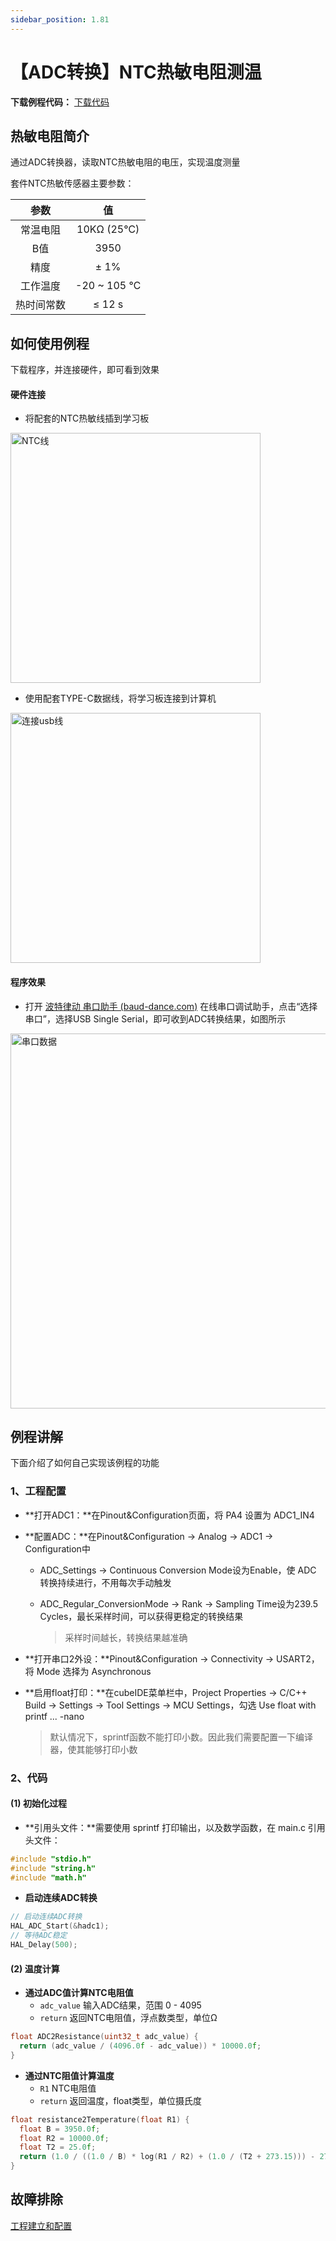 ```yaml
---
sidebar_position: 1.81
---
```


# 【ADC转换】NTC热敏电阻测温

**下载例程代码：** <a href="https://pan.baidu.com/s/165NaFNbXgTJ7p0YcECWL3g?pwd=x99h" class="source_download_button">下载代码</a>

## 热敏电阻简介

通过ADC转换器，读取NTC热敏电阻的电压，实现温度测量

套件NTC热敏传感器主要参数：

|    参数    |     值      |
| :--------: | :---------: |
|  常温电阻  | 10KΩ (25℃)  |
|    B值     |    3950     |
|    精度    |    ± 1%     |
|  工作温度  | -20 ~ 105 ℃ |
| 热时间常数 |   ≤ 12 s    |

## 如何使用例程

下载程序，并连接硬件，即可看到效果

#### 硬件连接

- 将配套的NTC热敏线插到学习板

<div style={{ display: "flex", justifyContent: "center", alignItems: "center", marginBottom: "20px"}}>
<img src={require('./img/ADC_NTC/NTC线.png').default} alt="NTC线" width="400px" />
</div>

- 使用配套TYPE-C数据线，将学习板连接到计算机

<div style={{ display: "flex", justifyContent: "center", alignItems: "center", marginBottom: "20px"}}>
<img src={require('./img/连接usb线.webp').default} alt="连接usb线" width="400px" />
</div>

#### 程序效果

- 打开 [波特律动 串口助手 (baud-dance.com)](https://serial.baud-dance.com/) 在线串口调试助手，点击“选择串口”，选择USB Single Serial，即可收到ADC转换结果，如图所示

<div style={{ display: "flex", justifyContent: "center", alignItems: "center", marginBottom: "20px"}}>
<img src={require('./img/ADC_NTC/串口数据.png').default} alt="串口数据" width="600px" />
</div>

## 例程讲解

下面介绍了如何自己实现该例程的功能

### 1、工程配置

- **打开ADC1：**在Pinout&Configuration页面，将 PA4 设置为 ADC1_IN4

- **配置ADC：**在Pinout&Configuration -> Analog -> ADC1 -> Configuration中
  
  - ADC_Settings -> Continuous Conversion Mode设为Enable，使 ADC 转换持续进行，不用每次手动触发

  - ADC_Regular_ConversionMode -> Rank -> Sampling Time设为239.5 Cycles，最长采样时间，可以获得更稳定的转换结果

    > 采样时间越长，转换结果越准确
  
- **打开串口2外设：**Pinout&Configuration -> Connectivity -> USART2，将 Mode 选择为 Asynchronous

- **启用float打印：**在cubeIDE菜单栏中，Project Properties -> C/C++ Build -> Settings -> Tool Settings -> MCU Settings，勾选 Use float with printf ... -nano

  > 默认情况下，sprintf函数不能打印小数。因此我们需要配置一下编译器，使其能够打印小数

### 2、代码

#### (1) 初始化过程

- **引用头文件：**需要使用 sprintf 打印输出，以及数学函数，在 main.c 引用头文件：

```c
#include "stdio.h"
#include "string.h"
#include "math.h"
```

- **启动连续ADC转换**

```c
// 启动连续ADC转换
HAL_ADC_Start(&hadc1);
// 等待ADC稳定
HAL_Delay(500);
```

#### (2) 温度计算

- **通过ADC值计算NTC电阻值**
  - `adc_value` 输入ADC结果，范围 0 - 4095
  - `return` 返回NTC电阻值，浮点数类型，单位Ω

```c
float ADC2Resistance(uint32_t adc_value) {
  return (adc_value / (4096.0f - adc_value)) * 10000.0f;
}
```

- **通过NTC阻值计算温度**
  - `R1` NTC电阻值
  - `return` 返回温度，float类型，单位摄氏度

```c
float resistance2Temperature(float R1) {
  float B = 3950.0f;
  float R2 = 10000.0f;
  float T2 = 25.0f;
  return (1.0 / ((1.0 / B) * log(R1 / R2) + (1.0 / (T2 + 273.15))) - 273.15);
}
```
## 故障排除

[工程建立和配置](/docs/stm32/FAQ/TroubleShooting)